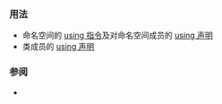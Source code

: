 {{cpp/keyword/title|{{tt|using}}}}
{{cpp/keyword/navbar}}

===用法===
* 命名空间的 [[cpp/language/namespace#using 指令|using 指令]]及对命名空间成员的 [[cpp/language/namespace |using 声明]]
* 类成员的 [[cpp/language/using declaration|using 声明]]
{{rev begin}}
{{rev|since=c++20|
* 枚举项的 [[cpp/language/enum#using enum 声明|using enum 声明]]
}}
{{rev|since=c++11|
* [[cpp/language/type_alias|类型别名与别名模板声明]]
}}
{{rev end}}

===参阅===
* {{rlpt|typedef}}

{{langlinks|de|en|es|fr|it|ja|pt|ru}}